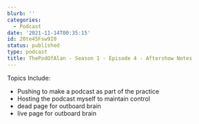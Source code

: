 ```yaml
---
blurb: ''
categories:
  - Podcast
date: '2021-11-14T00:35:15'
id: 20te45Fsw9I0
status: published
type: podcast
title: ThePodOfAlan - Season 1 - Episode 4 - Aftershow Notes
---
```


Topics Include:

- Pushing to make a podcast as part of the practice
- Hosting the podcast myself to maintain control
- dead page for outboard brain
- live page for outboard brain


